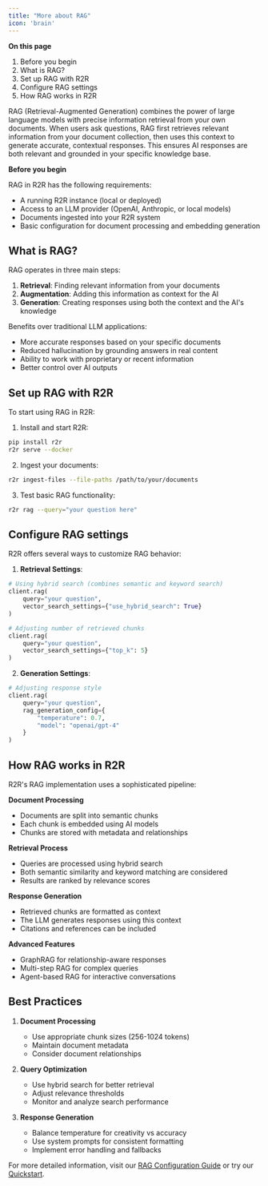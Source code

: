```yaml
---
title: "More about RAG"
icon: 'brain'
---
```


**On this page**
1. Before you begin
2. What is RAG?
3. Set up RAG with R2R
4. Configure RAG settings
5. How RAG works in R2R

RAG (Retrieval-Augmented Generation) combines the power of large language models with precise information retrieval from your own documents. When users ask questions, RAG first retrieves relevant information from your document collection, then uses this context to generate accurate, contextual responses. This ensures AI responses are both relevant and grounded in your specific knowledge base.

**Before you begin**

RAG in R2R has the following requirements:
* A running R2R instance (local or deployed)
* Access to an LLM provider (OpenAI, Anthropic, or local models)
* Documents ingested into your R2R system
* Basic configuration for document processing and embedding generation

## What is RAG?

RAG operates in three main steps:
1. **Retrieval**: Finding relevant information from your documents
2. **Augmentation**: Adding this information as context for the AI
3. **Generation**: Creating responses using both the context and the AI's knowledge

Benefits over traditional LLM applications:
* More accurate responses based on your specific documents
* Reduced hallucination by grounding answers in real content
* Ability to work with proprietary or recent information
* Better control over AI outputs

## Set up RAG with R2R

To start using RAG in R2R:

1. Install and start R2R:
```bash
pip install r2r
r2r serve --docker
```

2. Ingest your documents:
```bash
r2r ingest-files --file-paths /path/to/your/documents
```

3. Test basic RAG functionality:
```bash
r2r rag --query="your question here"
```

## Configure RAG settings

R2R offers several ways to customize RAG behavior:

1. **Retrieval Settings**:
```python
# Using hybrid search (combines semantic and keyword search)
client.rag(
    query="your question",
    vector_search_settings={"use_hybrid_search": True}
)

# Adjusting number of retrieved chunks
client.rag(
    query="your question",
    vector_search_settings={"top_k": 5}
)
```

2. **Generation Settings**:
```python
# Adjusting response style
client.rag(
    query="your question",
    rag_generation_config={
        "temperature": 0.7,
        "model": "openai/gpt-4"
    }
)
```

## How RAG works in R2R

R2R's RAG implementation uses a sophisticated pipeline:

**Document Processing**
* Documents are split into semantic chunks
* Each chunk is embedded using AI models
* Chunks are stored with metadata and relationships

**Retrieval Process**
* Queries are processed using hybrid search
* Both semantic similarity and keyword matching are considered
* Results are ranked by relevance scores

**Response Generation**
* Retrieved chunks are formatted as context
* The LLM generates responses using this context
* Citations and references can be included

**Advanced Features**
* GraphRAG for relationship-aware responses
* Multi-step RAG for complex queries
* Agent-based RAG for interactive conversations

## Best Practices

1. **Document Processing**
   * Use appropriate chunk sizes (256-1024 tokens)
   * Maintain document metadata
   * Consider document relationships

2. **Query Optimization**
   * Use hybrid search for better retrieval
   * Adjust relevance thresholds
   * Monitor and analyze search performance

3. **Response Generation**
   * Balance temperature for creativity vs accuracy
   * Use system prompts for consistent formatting
   * Implement error handling and fallbacks

For more detailed information, visit our [RAG Configuration Guide](/documentation/configuration/rag) or try our [Quickstart](/documentation/quickstart).
